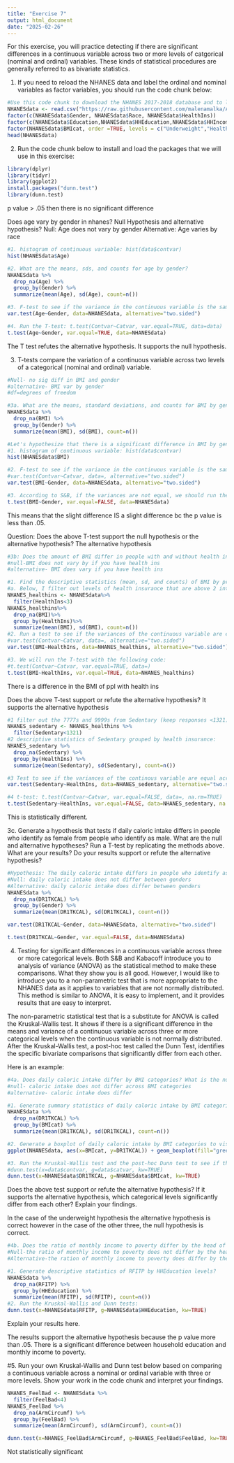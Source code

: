 ```yaml
---
title: "Exercise 7"
output: html_document
date: "2025-02-26"
---
```

For this exercise, you will practice detecting if there are significant differences in a continuous variable across two or more levels of catgorical (nominal and ordinal) variables. These kinds of statistical procedures are generally referred to as bivariate statistics.

1. If you need to reload the NHANES data and label the ordinal and nominal variables as factor variables, you should run the code chunk below:
```r
#Use this code chunk to download the NHANES 2017-2018 database and to label the nominal and ordinal variables as factor variables (if necessary):
NHANESdata <- read.csv("https://raw.githubusercontent.com/malenamalka/ANTH241-SP25/refs/heads/main/data/NHANES2017-28")
factor(c(NHANESdata$Gender, NHANESdata$Race, NHANESdata$HealthIns))
factor(c(NHANESdata$Education,NHANESdata$HHEducation,NHANESdata$HHIncome,NHANESdata$FeelBad,NHANESdata$HHFoodSec),order=TRUE)
factor(NHANESdata$BMIcat, order =TRUE, levels = c("Underweight","Healthy","Overweight","Obese"))
head(NHANESdata)
```

2. Run the code chunk below to install and load the packages that we will use in this exercise:
```r
library(dplyr)
library(tidyr)
library(ggplot2)
install.packages("dunn.test")
library(dunn.test)
```
p value > .05 then there is no significant difference

Does age vary by gender in nhanes? Null Hypothesis and alternative hypothesis? 
Null: Age does not vary by gender
Alternative: Age varies by race
```r
#1. histogram of continuous variable: hist(data$contvar)
hist(NHANESdata$Age)

#2. What are the means, sds, and counts for age by gender? 
NHANESdata %>% 
  drop_na(Age) %>% 
  group_by(Gender) %>% 
  summarize(mean(Age), sd(Age), count=n())

#3. F-test to see if the variance in the continuous variable is the same for the different levels of the categorical variable: var.test(Contvar~Catvar, data=alternative="two.sided")
var.test(Age~Gender, data=NHANESdata, alternative="two.sided")

#4. Run the T-test: t.test(Contvar~Catvar, var.equal=TRUE, data=data)
t.test(Age~Gender, var.equal=TRUE, data=NHANESdata)
```
The T test refutes the alternative hypothesis.  It supports the null hypothesis.    

3. T-tests compare the variation of a continuous variable across two levels of a categorical (nominal and ordinal) variable. 
```r
#Null- no sig diff in BMI and gender
#alternative- BMI var by gender 
#df=degrees of freedom

#3a. What are the means, standard deviations, and counts for BMI by gender?
NHANESdata %>% 
  drop_na(BMI) %>% 
  group_by(Gender) %>% 
  summarize(mean(BMI), sd(BMI), count=n())

#Let's hypothesize that there is a significant difference in BMI by gender in the NHANES 2017-2018 sample. What is the null hypothesis? What is the alternative hypothesis? We will test this hypothesis using the method shown in S&B, section 7.1.2
#1. histogram of continuous variable: hist(data$contvar)
hist(NHANESdata$BMI)

#2. F-test to see if the variance in the continuous variable is the same for the different levels of the categorical variable: 
#var.test(Contvar~Catvar, data=, alternative="two.sided")
var.test(BMI~Gender, data=NHANESdata, alternative="two.sided")

#3. According to S&B, if the variances are not equal, we should run the T-test anyways: t.test(Contvar~Catvar, var.equal=FALSE, data=)
t.test(BMI~Gender, var.equal=FALSE, data=NHANESdata)

```
This means that the slight difference IS a slight difference bc the p value is less than .05.  

Question: Does the above T-test support the null hypothesis or the alternative hypothesis? The alternative
hypothesis

```r
#3b: Does the amount of BMI differ in people with and without health insurance? What is the null hypothesis? What is the alternative hypothesis?
#null-BMI does not vary by if you have health ins
#alternative- BMI does vary if you have health ins

#1. Find the descriptive statistics (mean, sd, and counts) of BMI by presence/absence of health insurance. 
#a. Below, I filter out levels of health insurance that are above 2 into a new database to ensure that the 7s and 9s are not part of the analysis.
NHANES_healthins <- NHANESdata%>%
  filter(HealthIns<3)
NHANES_healthins%>%
  drop_na(BMI)%>%
  group_by(HealthIns)%>%
  summarize(mean(BMI), sd(BMI), count=n())
#2. Run a test to see if the variances of the continuous variable are equal across different levels of the categorical variable:
#var.test(Contvar~Catvar, data=, alternative="two.sided")
var.test(BMI~HealthIns, data=NHANES_healthins, alternative="two.sided")

#3. We will run the T-test with the following code:
#t.test(Contvar~Catvar, var.equal=TRUE, data=)
t.test(BMI~HealthIns, var.equal=TRUE, data=NHANES_healthins)
```
There is a difference in the BMI of ppl with health ins

Does the above T-test support or refute the alternative hypothesis? It supports the alternative hypothesis 

```r
#1 filter out the 7777s and 9999s from Sedentary (keep responses <1321): 
NHANES_sedentary <- NHANES_healthins %>% 
  filter(Sedentary<1321)
#2 descriptive statistics of Sedentary grouped by health insurance: 
NHANES_sedentary %>% 
  drop_na(Sedentary) %>% 
  group_by(HealthIns) %>% 
  summarize(mean(Sedentary), sd(Sedentary), count=n())

#3 Test to see if the variances of the continous variable are equal across different levels of the cateogrical variable: var.test(Contvar~catvar, data=, alternative="two.sided")
var.test(Sedentary~HealthIns, data=NHANES_sedentary, alternative="two.sided")

#4 t-test: t.test(Contvar~Catvar, var.equal=FALSE, data=, na.rm=TRUE)
t.test(Sedentary~HealthIns, var.equal=FALSE, data=NHANES_sedentary, na.rm=TRUE)
```
This is statistically different.  

3c. Generate a hypothesis that tests if daily caloric intake differs in people who identify as female from people who identify as male. What are the null and alternative hypotheses? Run a T-test by replicating the methods above. What are your results? Do your results support or refute the alternative hypothesis?

```r
#Hypothesis: The daily caloric intake differs in people who identify as male vs those that identify as female
#Null: daily caloric intake does not differ between genders
#Alternative: daily caloric intake does differ between genders
NHANESdata %>% 
  drop_na(DR1TKCAL) %>% 
  group_by(Gender) %>% 
  summarize(mean(DR1TKCAL), sd(DR1TKCAL), count=n())

var.test(DR1TKCAL~Gender, data=NHANESdata, alternative="two.sided")

t.test(DR1TKCAL~Gender, var.equal=FALSE, data=NHANESdata)
```


4. Testing for significant differences in a continuous variable across three or more categorical levels. Both S&B and Kabacoff introduce you to analysis of variance (ANOVA) as the statistical method to make these comparisons. What they show you is all good. However, I would like to introduce you to a non-parametric test that is more appropriate to the NHANES data as it applies to variables that are not normally distributed. This method is similar to ANOVA, it is easy to implement, and it provides results that are easy to interpret. 

The non-parametric statistical test that is a substitute for ANOVA is called the Kruskal-Wallis test. It shows if there is a significant difference in the means and variance of a continuous variable across three or more categorical levels when the continuous variable is not normally distributed. After the Kruskal-Wallis test, a post-hoc test called the Dunn Test, identifies the specific bivariate comparisons that significantly differ from each other.

Here is an example:
```r
#4a. Does daily caloric intake differ by BMI categories? What is the null hypothesis? What is the alternative hypothesis?
#null- caloric intake does not differ across BMI categories
#alternative- caloric intake does differ

#1. Generate summary statistics of daily caloric intake by BMI categories?
NHANESdata %>% 
  drop_na(DR1TKCAL) %>% 
  group_by(BMIcat) %>% 
  summarize(mean(DR1TKCAL), sd(DR1TKCAL), count=n())

#2. Generate a boxplot of daily caloric intake by BMI categories to visualize the summary statistics
ggplot(NHANESdata, aes(x=BMIcat, y=DR1TKCAL)) + geom_boxplot(fill="green") + labs(x="BMI cat", y="calories consumed per day", title="Daily cateogirs by BMIcat")

#3. Run the Kruskal-Wallis test and the post-hoc Dunn test to see if there are any significant differences in daily caloric intake by BMI categories. The code for the Kruskal-Wallis and Dunn test is: 
#dunn.test(x=data$contvar, g=data$catvar, kw=TRUE)
dunn.test(x=NHANESdata$DR1TKCAL, g=NHANESdata$BMIcat, kw=TRUE)

```
Does the above test support or refute the alternative hypothesis? If it supports the alternative hypothesis, which categorical levels significantly differ from each other? Explain your findings.

In the case of the underweight hypothesis the alternative hypothesis is correct however in the case of the other three, the null hypothesis is correct.  

```r
#4b. Does the ratio of monthly income to poverty differ by the head of household's education level? What is the null hypothesis? What is the alternative hypothesis?
#Null-the ratio of monthly income to poverty does not differ by the head of household's education level
#Alternative-the ration of monthly income to poverty does differ by the head of household's education level

#1. Generate descriptive statistics of RFITP by HHEducation levels?
NHANESdata %>% 
  drop_na(RFITP) %>% 
  group_by(HHEducation) %>% 
  summarize(mean(RFITP), sd(RFITP), count=n())
#2. Run the Kruskal-Wallis and Dunn tests:
dunn.test(x=NHANESdata$RFITP, g=NHANESdata$HHEducation, kw=TRUE)
```
Explain your results here.

The results support the alternative hypothesis because the p value more than .05.  There is a significant difference between household education and monthly income to poverty.  

#5. Run your own Kruskal-Wallis and Dunn test below based on comparing a continuous variable across a nominal or ordinal variable with three or more levels. Show your work in the code chunk and interpret your findings.

```r
NHANES_FeelBad <- NHANESdata %>% 
  filter(FeelBad<4)
NHANES_FeelBad %>% 
  drop_na(ArmCircumf) %>% 
  group_by(FeelBad) %>% 
  summarize(mean(ArmCircumf), sd(ArmCircumf), count=n())

dunn.test(x=NHANES_FeelBad$ArmCircumf, g=NHANES_FeelBad$FeelBad, kw=TRUE)
```
Not statistically significant 
